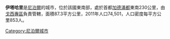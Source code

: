 '''伊塔哈里'''是[[尼泊爾|尼泊爾]]的城市，位於該國東南部，處於首都[[加德滿都|加德滿都]]東南230公里，由[[戈西專區|戈西專區]]負責管轄，面積87.3平方公里，2011年人口74,501，人口密度每平方公里853人。

{{Nepal-geo-stub}}
[[Category:尼泊爾城市|Category:尼泊爾城市]]